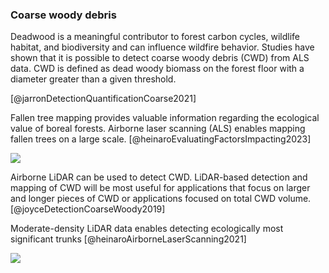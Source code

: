 
### Coarse woody debris

Deadwood is a meaningful contributor to forest carbon cycles, wildlife habitat, and biodiversity and can influence wildfire behavior. Studies have shown that it is possible to detect coarse woody debris (CWD) from ALS data. CWD is defined as dead woody biomass on the forest floor with a diameter greater than a given threshold.

[@jarronDetectionQuantificationCoarse2021]

Fallen tree mapping provides valuable information regarding the ecological value of boreal forests. Airborne laser scanning (ALS) enables mapping fallen trees on a large scale. [@heinaroEvaluatingFactorsImpacting2023]


![](https://www.mdpi.com/remotesensing/remotesensing-15-00382/article_deploy/html/images/remotesensing-15-00382-g003-550.jpg)

Airborne LiDAR can be used to detect CWD. LiDAR-based detection and mapping of CWD will be most useful for applications that focus on larger and longer pieces of CWD or applications focused on total CWD volume. [@joyceDetectionCoarseWoody2019]


Moderate-density LiDAR data enables detecting ecologically most significant trunks [@heinaroAirborneLaserScanning2021]


![](https://ars.els-cdn.com/content/image/1-s2.0-S0378112721003133-ga1_lrg.jpg)